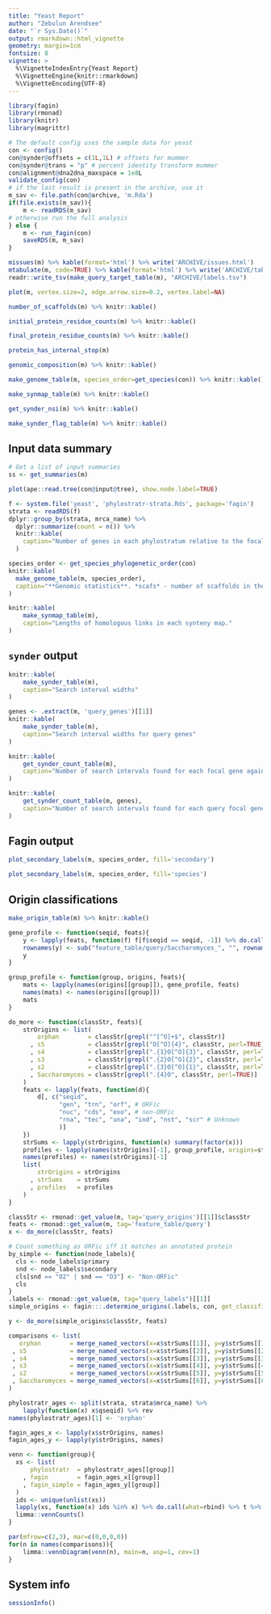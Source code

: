```yaml
---
title: "Yeast Report"
author: "Zebulun Arendsee"
date: "`r Sys.Date()`"
output: rmarkdown::html_vignette
geometry: margin=1cm
fontsize: 8
vignette: >
  %\VignetteIndexEntry{Yeast Report}
  %\VignetteEngine{knitr::rmarkdown}
  %\VignetteEncoding{UTF-8}
---
```


```r
library(fagin)
library(rmonad)
library(knitr)
library(magrittr)

# The default config uses the sample data for yeast
con <- config()
con@synder@offsets = c(1L,1L) # offsets for mummer
con@synder@trans = "p" # percent identity transform mummer 
con@alignment@dna2dna_maxspace = 1e8L
validate_config(con)
# if the last result is present in the archive, use it
m_sav <- file.path(con@archive, 'm.Rda')
if(file.exists(m_sav)){
    m <- readRDS(m_sav)
# otherwise run the full analysis
} else {
    m <- run_fagin(con)
    saveRDS(m, m_sav)
}

missues(m) %>% kable(format='html') %>% write('ARCHIVE/issues.html')
mtabulate(m, code=TRUE) %>% kable(format='html') %>% write('ARCHIVE/table.html')
readr::write_tsv(make_query_target_table(m), "ARCHIVE/labels.tsv")
```

```r
plot(m, vertex.size=2, edge.arrow.size=0.2, vertex.label=NA)
```

```r
number_of_scaffolds(m) %>% knitr::kable()
```

```r
initial_protein_residue_counts(m) %>% knitr::kable()
```

```r
final_protein_residue_counts(m) %>% knitr::kable()
```

```r
protein_has_internal_stop(m)
```

```r
genomic_composition(m) %>% knitr::kable()
```

```r
make_genome_table(m, species_order=get_species(con)) %>% knitr::kable()
```

```r
make_synmap_table(m) %>% knitr::kable()
```

```r
get_synder_nsi(m) %>% knitr::kable()
```

```r
make_synder_flag_table(m) %>% knitr::kable()
```



## Input data summary

```r
# Get a list of input summaries
ss <- get_summaries(m)
```

```r
plot(ape::read.tree(con@input@tree), show.node.label=TRUE)
```

```r
f <- system.file('yeast', 'phylostratr-strata.Rds', package='fagin')
strata <- readRDS(f)
dplyr::group_by(strata, mrca_name) %>%
  dplyr::summarize(count = n()) %>%
  knitr::kable(
    caption="Number of genes in each phylostratum relative to the focal species *S. cerevisiae*."
  )
```

```r
species_order <- get_species_phylogenetic_order(con)
knitr::kable(
  make_genome_table(m, species_order),
  caption="**Genomic statistics**. *scafs* - number of scaffolds in the genome. *bases* - total number of bases in the genome. *prots* - total number of protein coding models. *GC* - the percent of G and C nucleotides in the genome. *oddstart* - number of coding sequences that do not begin with M. *oddstop* - number of coding sequences that do not end with a stop (\\*). *p_N* - number of unknown nucleotides (N) in the genome. *n_stop* - number of coding sequences with an internal stop."
)
```

```r
knitr::kable(
    make_synmap_table(m),
    caption="Lengths of homologous links in each synteny map."
)
```

## `synder` output

```r
knitr::kable(
    make_synder_table(m),
    caption="Search interval widths"
)
```

```r
genes <- .extract(m, 'query_genes')[[1]]
knitr::kable(
    make_synder_table(m),
    caption="Search interval widths for query genes"
)
```

```r
knitr::kable(
    get_synder_count_table(m),
    caption="Number of search intervals found for each focal gene against each target genome"
)
```

```r
knitr::kable(
    get_synder_count_table(m, genes),
    caption="Number of search intervals found for each query focal gene against each target genome"
)
```

## Fagin output

```r
plot_secondary_labels(m, species_order, fill='secondary')
```

```r
plot_secondary_labels(m, species_order, fill='species')
```

## Origin classifications

```r
make_origin_table(m) %>% knitr::kable()
```

```r
gene_profile <- function(seqid, feats){
    y <- lapply(feats, function(f) f[f$seqid == seqid, -1]) %>% do.call(what=rbind)
    rownames(y) <- sub("feature_table/query/Saccharomyces_", "", rownames(y))
    y
}

group_profile <- function(group, origins, feats){
    mats <- lapply(names(origins[[group]]), gene_profile, feats)
    names(mats) <- names(origins[[group]])
    mats
}

do_more <- function(classStr, feats){
    strOrigins <- list(
        orphan        = classStr[grepl("^[^O]+$", classStr)]
      , s5            = classStr[grepl("O[^O]{4}", classStr, perl=TRUE)]
      , s4            = classStr[grepl(".{1}O[^O]{3}", classStr, perl=TRUE)]
      , s3            = classStr[grepl(".{2}O[^O]{2}", classStr, perl=TRUE)]
      , s2            = classStr[grepl(".{3}O[^O]{1}", classStr, perl=TRUE)]
      , Saccharomyces = classStr[grepl(".{4}O", classStr, perl=TRUE)]
    )
    feats <- lapply(feats, function(d){
        d[, c("seqid",
              "gen", "trn", "orf", # ORFic
              "nuc", "cds", "exo", # non-ORFic
              "rna", "tec", "una", "ind", "nst", "scr" # Unknown
              )]
    })
    strSums <- lapply(strOrigins, function(x) summary(factor(x)))
    profiles <- lapply(names(strOrigins)[-1], group_profile, origins=strOrigins, feats=feats)
    names(profiles) <- names(strOrigins)[-1]
    list(
        strOrigins = strOrigins
      , strSums    = strSums
      , profiles   = profiles
    )
}

classStr <- rmonad::get_value(m, tag='query_origins')[[1]]$classStr
feats <- rmonad::get_value(m, tag='feature_table/query')
x <- do_more(classStr, feats)

# Count something as ORFic iff it matches an annotated protein
by_simple <- function(node_labels){
  cls <- node_labels$primary
  snd <- node_labels$secondary
  cls[snd == "O2" | snd == "O3"] <- "Non-ORFic"
  cls
}
.labels <- rmonad::get_value(m, tag="query_labels")[[1]]
simple_origins <- fagin:::.determine_origins(.labels, con, get_classifier=by_simple)

y <- do_more(simple_origins$classStr, feats)

comparisons <- list(
   orphan        = merge_named_vectors(x=x$strSums[[1]], y=y$strSums[[1]], .fill=0)
 , s5            = merge_named_vectors(x=x$strSums[[2]], y=y$strSums[[2]], .fill=0)
 , s4            = merge_named_vectors(x=x$strSums[[3]], y=y$strSums[[3]], .fill=0)
 , s3            = merge_named_vectors(x=x$strSums[[4]], y=y$strSums[[4]], .fill=0)
 , s2            = merge_named_vectors(x=x$strSums[[5]], y=y$strSums[[5]], .fill=0)
 , Saccharomyces = merge_named_vectors(x=x$strSums[[6]], y=y$strSums[[6]], .fill=0)
)

phylostratr_ages <- split(strata, strata$mrca_name) %>%
    lapply(function(x) x$qseqid) %>% rev
names(phylostratr_ages)[1] <- 'orphan'

fagin_ages_x <- lapply(x$strOrigins, names)
fagin_ages_y <- lapply(y$strOrigins, names)

venn <- function(group){
  xs <- list(
      phylostratr  = phylostratr_ages[[group]]
    , fagin        = fagin_ages_x[[group]]
    , fagin_simple = fagin_ages_y[[group]]
  )
  ids <- unique(unlist(xs))
  lapply(xs, function(x) ids %in% x) %>% do.call(what=rbind) %>% t %>%
  limma::vennCounts()
}

par(mfrow=c(2,3), mar=c(0,0,0,0))
for(n in names(comparisons)){
    limma::vennDiagram(venn(n), main=n, asp=1, cex=1)
}
```

## System info

```r
sessionInfo()
```
